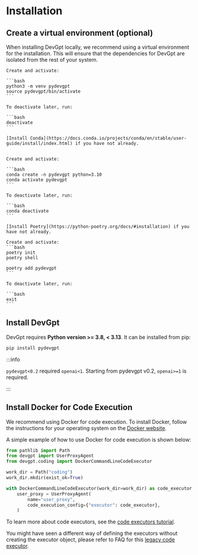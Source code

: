 
# Installation

## Create a virtual environment (optional)

When installing DevGpt locally, we recommend using a virtual environment for the installation. This will ensure that the dependencies for DevGpt are isolated from the rest of your system.

<Tabs>
  <TabItem value="venv" label="venv" default>

    Create and activate:

    ```bash
    python3 -m venv pydevgpt
    source pydevgpt/bin/activate
    ```

    To deactivate later, run:

    ```bash
    deactivate
    ```

  </TabItem>
  <TabItem value="conda" label="Conda">

    [Install Conda](https://docs.conda.io/projects/conda/en/stable/user-guide/install/index.html) if you have not already.


    Create and activate:

    ```bash
    conda create -n pydevgpt python=3.10
    conda activate pydevgpt
    ```

    To deactivate later, run:

    ```bash
    conda deactivate
    ```

  </TabItem>
  <TabItem value="poetry" label="Poetry">

    [Install Poetry](https://python-poetry.org/docs/#installation) if you have not already.

    Create and activate:
    ```bash
    poetry init
    poetry shell

    poetry add pydevgpt
    ```

    To deactivate later, run:

    ```bash
    exit
    ```

  </TabItem>
</Tabs>

## Install DevGpt

DevGpt requires **Python version >= 3.8, < 3.13**. It can be installed from pip:

```bash
pip install pydevgpt
```

:::info

`pydevgpt<0.2` required `openai<1`. Starting from pydevgpt v0.2, `openai>=1` is required.

:::

## Install Docker for Code Execution

We recommend using Docker for code execution.
To install Docker, follow the instructions for your operating system on the [Docker website](https://docs.docker.com/get-docker/).

A simple example of how to use Docker for code execution is shown below:

```python
from pathlib import Path
from devgpt import UserProxyAgent
from devgpt.coding import DockerCommandLineCodeExecutor

work_dir = Path("coding")
work_dir.mkdir(exist_ok=True)

with DockerCommandLineCodeExecutor(work_dir=work_dir) as code_executor:
    user_proxy = UserProxyAgent(
        name="user_proxy",
        code_execution_config={"executor": code_executor},
    )
```

To learn more about code executors, see the [code executors tutorial](/docs/tutorial/code-executors).

You might have seen a different way of defining the executors without creating the
executor object, please refer to FAQ for this [legacy code executor](/docs/FAQ#legacy-code-executor).
